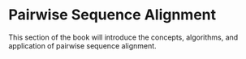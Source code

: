 # Pairwise Sequence Alignment {#sec-pairwise-sequence-alignment .unnumbered}

This section of the book will introduce the concepts, algorithms, and application of pairwise sequence alignment.